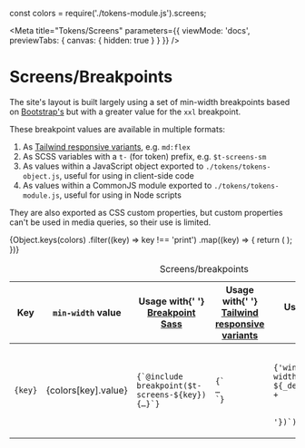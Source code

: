 const colors = require('./tokens-module.js').screens;

<Meta
  title="Tokens/Screens"
  parameters={{ viewMode: 'docs', previewTabs: { canvas: { hidden: true } } }}
/>

# Screens/Breakpoints

The site's layout is built largely using a set of min-width breakpoints based on
[Bootstrap's](https://getbootstrap.com/docs/5.0/layout/breakpoints/) but with a
greater value for the `xxl` breakpoint.

These breakpoint values are available in multiple formats:

1. As
   [Tailwind responsive variants](https://tailwindcss.com/docs/responsive-design),
   e.g. `md:flex`
2. As SCSS variables with a `t-` (for token) prefix, e.g. `$t-screens-sm`
3. As values within a JavaScript object exported to `./tokens/tokens-object.js`,
   useful for using in client-side code
4. As values within a CommonJS module exported to `./tokens/tokens-module.js`,
   useful for using in Node scripts

They are also exported as CSS custom properties, but custom properties can't be
used in media queries, so their use is limited.

<div
  className={['u-overflow-auto']}
  role="region"
  aria-labelledby="ScreensTableCaption"
  tabindex="0"
>
  <table>
    <caption id="ScreensTableCaption" className={'u-sr-only'}>
      Screens/breakpoints
    </caption>
    <thead>
      <tr>
        <th>Key</th>
        <th>
          <code>min-width</code> value
        </th>
        <th>
          Usage with{' '}
          <a
            href={
              'https://github.com/at-import/breakpoint/wiki/Basic-Media-Queries'
            }
          >
            Breakpoint Sass
          </a>
        </th>
        <th>
          Usage with{' '}
          <a href={'https://tailwindcss.com/docs/responsive-design'}>
            Tailwind responsive variants
          </a>
        </th>
        <th>Usage with JavaScript object</th>
      </tr>
    </thead>
    <tbody>
      {Object.keys(colors)
        .filter((key) => key !== 'print')
        .map((key) => {
          return (
            <tr>
              <td>
                <code>{key}</code>
              </td>
              <td>{colors[key].value}</td>
              <td>
                <code>{`@include breakpoint($t-screens-${key}) {…}`}</code>
              </td>
              <td>
                <code>{`<div class="${key}:flex">…</div>`}</code>
              </td>
              <td>
                <code>
                  {'window.matchMedia(`(min-width: ${_designTokens.screens.' +
                    key +
                    '})`).matches'}
                </code>
              </td>
            </tr>
          );
        })}
    </tbody>
  </table>
</div>
